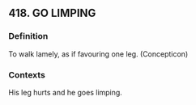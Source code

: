 ## 418. GO LIMPING
### Definition
To walk lamely, as if favouring one leg. (Concepticon)

### Contexts
His leg hurts and he goes limping.

